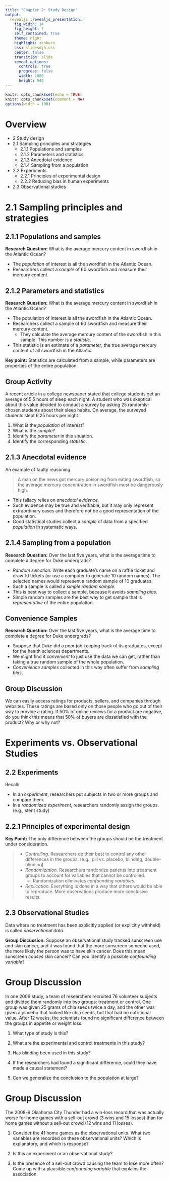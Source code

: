 ```yaml
---
title: "Chapter 2: Study Design"
output: 
  revealjs::revealjs_presentation:
    fig_width: 14 
    fig_height: 7
    self_contained: true
    theme: night
    highlight: zenburn
    css: slidesdjh.css
    center: false
    transition: slide
    reveal_options:
      controls: true
      progress: false
      width: 1080
      height: 540
---
```


```r
knitr::opts_chunk$set(echo = TRUE)
knitr::opts_chunk$set(comment = NA)
options(width = 100)
```

# Overview

- 2 Study design
- 2.1 Sampling principles and strategies
   - 2.1.1 Populations and samples
   - 2.1.2 Parameters and statistics
   - 2.1.3 Anecdotal evidence
   - 2.1.4 Sampling from a population
- 2.2 Experiments
   - 2.2.1 Principles of experimental design
   - 2.2.2 Reducing bias in human experiments
- 2.3 Observational studies


# 2.1 Sampling principles and strategies

## 2.1.1 Populations and samples

**Research Question:** What is the average mercury content in swordfish in the Atlantic Ocean?

- The *population* of interest is all the swordfish in the Atlantic Ocean.
- Researchers collect a *sample* of 60 swordfish and measure their mercury content.


## 2.1.2 Parameters and statistics

**Research Question:** What is the average mercury content in swordfish in the Atlantic Ocean?

- The population of interest is all the swordfish in the Atlantic Ocean.
- Researchers collect a sample of 60 swordfish and measure their mercury content.
    - They calculate the average mercury content of the swordfish in this sample. This number is a *statistic*.
- This statistic is an estimate of a *parameter*, the true average mercury content of all swordfish in the Atlantic.

**Key point:** Statistics are calculated from a sample, while parameters are properties of the entire population.

## Group Activity

A recent article in a college newspaper stated that college students get an average of 5.5 hours of sleep each night. A student who was skeptical about this value decided to conduct a survey by asking 25 randomly-chosen students about their sleep habits. On average, the surveyed students slept 6.25 hours per night. 

1. What is the *population* of interest?
2. What is the *sample*?
3. Identify the *parameter* in this situation.
4. Identify the corresponding *statistic*.

## 2.1.3 Anecdotal evidence

An example of faulty reasoning:

> A man on the news got mercury poisoning from eating swordfish, so the average mercury concentration in swordfish must be dangerously high.

- This fallacy relies on *anecdotal evidence.*
- Such evidence may be true and verifiable, but it may only represent extraordinary cases and therefore not be a good representation of the population.
- Good statistical studies collect a *sample* of data from a specified *population* in systematic ways.

## 2.1.4 Sampling from a population

**Research Question:** Over the last five years, what is the average time to complete a degree for Duke undergrads?

- *Random selection:* Write each graduate’s name on a raffle ticket and draw 10 tickets (or use a computer to generate 10 random names). The selected names would represent a random sample of 10 graduates.
- Such a sample is called a *simple random sample*.
- This is best way to collect a sample, because it avoids *sampling bias*.
- Simple random samples are the best way to get sample that is *representative* of the entire population.

## {data-background-image="https://openintro-ims.netlify.app/02-data-design_files/figure-html/pop-to-sample-1.png" data-background-size="contain"}

## Convenience Samples

**Research Question:** Over the last five years, what is the average time to complete a degree for Duke undergrads?

- Suppose that Duke did a poor job keeping track of its graduates, except for the health sciences departments.
- We might find it *convenient* to just use the data we can get, rather than taking a true random sample of the whole population.
- *Convenience samples* collected in this way often suffer from *sampling bias*.

## {data-background-image="https://openintro-ims.netlify.app/02-data-design_files/figure-html/pop-to-sub-sample-graduates-1.png" data-background-size="contain"}

## Group Discussion

We can easily access ratings for products, sellers, and companies through websites. These ratings are based only on those people who go out of their way to provide a rating. If 50% of online reviews for a product are negative, do you think this means that 50% of buyers are dissatisfied with the product? Why or why not?

# Experiments vs. Observational Studies

## 2.2 Experiments

Recall:

- In an *experiment*, researchers put subjects in two or more groups and compare them.
- In a *randomized experiment*, researchers randomly assign the groups. (e.g., stent study)

## 2.2.1 Principles of experimental design

**Key Point:** The only difference between the groups should be the treatment under consideration.

>- *Controlling.* Researchers do their best to control any other differences in the groups. (e.g., pill vs. placebo, blinding, double-blinding)
>- *Randomization.* Researchers randomize patients into treatment groups to account for variables that cannot be controlled.
>    - Randomization eliminates *confounding variables*.
>- *Replication.* Everything is done in a way that others would be able to reproduce. More observations produce more conclusive results.

## 2.3 Observational Studies

Data where no treatment has been explicitly applied (or explicitly withheld) is called *observational data*.

**Group Discussion:** Suppose an observational study tracked sunscreen use and skin cancer, and it was found that the more sunscreen someone used, the more likely the person was to have skin cancer. Does this mean sunscreen *causes* skin cancer? Can you identify a possible *confounding variable*?

## {data-background-image="https://openintro-ims.netlify.app/images/randsampValloc.png" data-background-size="contain"}


# Group Discussion

In one 2009 study, a team of researchers recruited 76 volunteer subjects and divided them randomly into two groups: treatment or control. One group was given 25 grams of chia seeds twice a day, and the other was given a placebo that looked like chia seeds, but that had no nutritional value. After 12 weeks, the scientists found no significant difference between the groups in appetite or weight loss.

1. What type of study is this?

2. What are the experimental and control treatments in this study?

3. Has blinding been used in this study?

4. If the researchers had found a significant difference, could they have made a causal statement? 

5. Can we generalize the conclusion to the population at large?

# Group Discussion

The 2008-9 Oklahoma City Thunder had a win-loss record that was actually worse for home games with a sell-out crowd (3 wins and 15 losses) than for home games without a sell-out crowd (12 wins and 11 losses). 

1. Consider the 41 home games as the observational units. What two variables are recorded on these observational units? Which is explanatory, and which is response?

2. Is this an experiment or an observational study?

3. Is the presence of a sell-out crowd causing the team to lose more often? Come up with a plausible *confounding variable* that explains the association.

